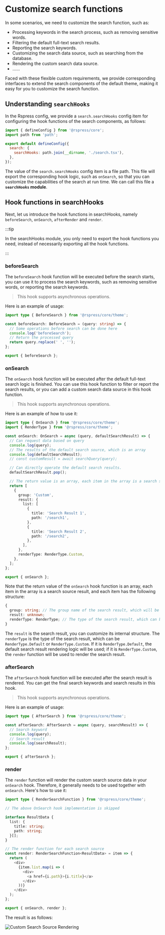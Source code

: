 # Customize search functions

In some scenarios, we need to customize the search function, such as:

- Processing keywords in the search process, such as removing sensitive words.
- Filtering the default full-text search results.
- Reporting the search keywords.
- Customizing the search data source, such as searching from the database.
- Rendering the custom search data source.
- ......

Faced with these flexible custom requirements, we provide corresponding interfaces to extend the search components of the default theme, making it easy for you to customize the search function.

## Understanding `searchHooks`

In the Rspress config, we provide a `search.searchHooks` config item for configuring the hook functions of the search components, as follows:

```js
import { defineConfig } from '@rspress/core';
import path from 'path';

export default defineConfig({
  search: {
    searchHooks: path.join(__dirname, './search.tsx'),
  },
});
```

The value of the `search.searchHooks` config item is a file path. This file will export the corresponding hook logic, such as `onSearch`, so that you can customize the capabilities of the search at run time. We can call this file a **`searchHooks` module**.

## Hook functions in searchHooks

Next, let us introduce the hook functions in searchHooks, namely `beforeSearch`, `onSearch`, `afterRender` and `render`.

:::tip

In the searchHooks module, you only need to export the hook functions you need, instead of necessarily exporting all the hook functions.

:::

### beforeSearch

The `beforeSearch` hook function will be executed before the search starts, you can use it to process the search keywords, such as removing sensitive words, or reporting the search keywords.

> This hook supports asynchronous operations.

Here is an example of usage:

```ts
import type { BeforeSearch } from '@rspress/core/theme';

const beforeSearch: BeforeSearch = (query: string) => {
  // Some operations before search can be done here
  console.log('beforeSearch');
  // Return the processed query
  return query.replace(' ', '');
};

export { beforeSearch };
```

### onSearch

The `onSearch` hook function will be executed after the default full-text search logic is finished. You can use this hook function to filter or report the search results, or you can add a custom search data source in this hook function.

> This hook supports asynchronous operations.

Here is an example of how to use it:

```ts
import type { OnSearch } from '@rspress/core/theme';
import { RenderType } from '@rspress/core/theme';

const onSearch: OnSearch = async (query, defaultSearchResult) => {
  // Can request data based on query
  console.log(query);
  // The results of the default search source, which is an array
  console.log(defaultSearchResult);
  // const customResult = await searchQuery(query);

  // Can directly operate the default search results.
  defaultSearchResult.pop();

  // The return value is an array, each item in the array is a search source result, and they will be added to the search result
  return [
    {
      group: 'Custom',
      result: {
        list: [
          {
            title: 'Search Result 1',
            path: '/search1',
          },
          {
            title: 'Search Result 2',
            path: '/search2',
          },
        ],
      },
      renderType: RenderType.Custom,
    },
  ];
};

export { onSearch };
```

Note that the return value of the `onSearch` hook function is an array, each item in the array is a search source result, and each item has the following structure:

```ts
{
  group: string; // The group name of the search result, which will be displayed in the search results.
  result: unknown;
  renderType: RenderType; // The type of the search result, which can be `RenderType.Default` or `RenderType.Custom`. `RenderType.custom` by default.
}
```

The `result` is the search result, you can customize its internal structure. The `renderType` is the type of the search result, which can be `RenderType.Default` or `RenderType.Custom`. If it is `RenderType.Default`, the default search result rendering logic will be used; if it is `RenderType.Custom`, the `render` function will be used to render the search result.

### afterSearch

The `afterSearch` hook function will be executed after the search result is rendered. You can get the final search keywords and search results in this hook.

> This hook supports asynchronous operations.

Here is an example of usage:

```ts
import type { AfterSearch } from '@rspress/core/theme';

const afterSearch: AfterSearch = async (query, searchResult) => {
  // Search keyword
  console.log(query);
  // Search result
  console.log(searchResult);
};

export { afterSearch };
```

### render

The `render` function will render the custom search source data in your `onSearch` hook. Therefore, it generally needs to be used together with `onSearch`. Here's how to use it:

```ts
import type { RenderSearchFunction } from '@rspress/core/theme';

// The above OnSearch hook implementation is skipped

interface ResultData {
  list: {
    title: string;
    path: string;
  }[];
}

// The render function for each search source
const render: RenderSearchFunction<ResultData> = item => {
  return (
    <div>
      {item.list.map(i => (
        <div>
          <a href={i.path}>{i.title}</a>
        </div>
      ))}
    </div>
  );
};

export { onSearch, render };
```

The result is as follows:

![Custom Search Source Rendering](https://lf3-static.bytednsdoc.com/obj/eden-cn/uhbfnupenuhf/rspress/custom-search-preview.png)
